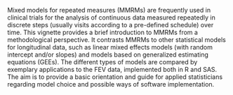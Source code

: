 Mixed models for repeated measures (MMRMs) are frequently used in clinical trials for the analysis of continuous data measured repeatedly in discrete steps (usually visits according to a pre-defined schedule) over time. 
<!-- simpler: Mixed models for repeated measures (MMRMs) are frequently used for the analysis of longitudinal clinical trial data when the endpoint of interest is continuous.-->
This vignette provides a brief introduction to MMRMs from a methodological perspective. 
It contrasts MMRMs to other statistical models for longitudinal data, such as linear mixed effects models (with random intercept and/or slopes) and models based on generalized estimating equations (GEEs). 
The different types of models are compared by exemplary applications to the FEV data, implemented both in R and SAS. 
The aim is to provide a basic orientation and guide for applied statisticians regarding model choice and possible ways of software implementation. 
